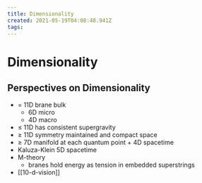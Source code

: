 ```yaml
---
title: Dimensionality
created: 2021-05-19T04:08:48.941Z
tags:
---
```


# Dimensionality

## Perspectives on Dimensionality

- = 11D brane bulk
  - 6D micro
  - 4D macro
- ≤ 11D has consistent supergravity
- ≥ 11D symmetry maintained and compact space
- ≥ 7D manifold at each quantum point + 4D spacetime
- Kaluza-Klein 5D spacetime
- M-theory
  - branes hold energy as tension in embedded superstrings
- [[10-d-vision]]
